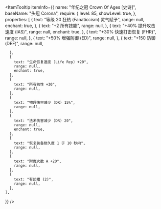 
<ItemTooltip
  itemInfo={{
    name: "年纪之冠 Crown Of Ages [史诗]",
    baseName: "头冠 Corona",
    require: {
      level: 85,
      showLevel: true,
    },
    properties: [
      {
        text: "等级 20 狂热 (Fanaticcism) 灵气赋予",
        range: null,
        enchant: true,
      },
      {
        text: "+2 所有技能",
        range: null,
      },
      {
        text: "+40% 提升攻击速度 (IAS)",
        range: null,
        enchant: true,
      },
      {
        text: "+30% 快速打击恢复 (FHR)",
        range: null,
      },
      {
        text: "+50% 增强防御 (ED)",
        range: null,
      },
      {
        text: "+150 防御 (DEF)",
        range: null,

      },
      {
        text: "生命恢复速度 (Life Rep) +20",
        range: null,
        enchant: true,
      },
      {
        text: "所有抗性 +30",
        range: null,
      },
      {
        text: "物理伤害减少 (DR) 15%",
        range: null,
      },
      {
        text: "法术伤害减少 (DR) 20",
        range: null,
        enchant: true,
      },
      {
        text: "恢复装备耐久度 1 于 10 秒内",
        range: null,
      },
      {
        text: "附魔次数 A +20",
        range: null,
      },
      {
        text: "有凹槽 (2)",
        range: null,
      },
    ],

}}
/>

